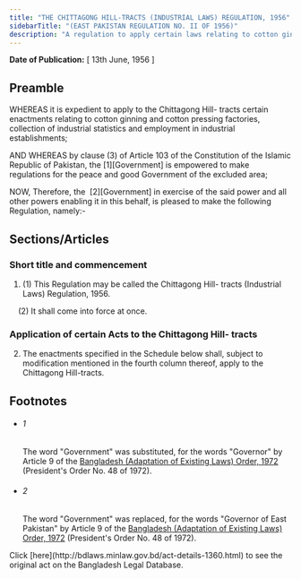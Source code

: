 ```yaml
---
title: "THE CHITTAGONG HILL-TRACTS (INDUSTRIAL LAWS) REGULATION, 1956"
sidebarTitle: "(EAST PAKISTAN REGULATION NO. II OF 1956)"
description: "A regulation to apply certain laws relating to cotton ginning and pressing factories, industrial statistics and employment in industries to the Chittagong Hill-tracts."
---
```


**Date of Publication:** [ 13th June, 1956 ]

## Preamble

WHEREAS it is expedient to apply to the Chittagong Hill- tracts certain enactments relating to cotton ginning and cotton pressing factories, collection of industrial statistics and employment in industrial establishments;

AND WHEREAS by clause (3) of Article 103 of the Constitution of the Islamic Republic of Pakistan, the [1][Government] is empowered to make regulations for the peace and good Government of the excluded area;

NOW, Therefore, the  [2][Government] in exercise of the said power and all other powers enabling it in this behalf, is pleased to make the following Regulation, namely:-

## Sections/Articles

### Short title and commencement

1. (1) This Regulation may be called the Chittagong Hill- tracts (Industrial Laws) Regulation, 1956.

    (2) It shall come into force at once.

### Application of certain Acts to the Chittagong Hill- tracts

2. The enactments specified in the Schedule below shall, subject to modification mentioned in the fourth column thereof, apply to the Chittagong Hill-tracts.

## Footnotes

- ###### 1

  The word "Government" was substituted, for the words "Governor" by Article 9 of the [Bangladesh (Adaptation of Existing Laws) Order, 1972](/act-388.html "Bangladesh (Adaptation of Existing Laws) Order, 1972 ") (President's Order No. 48 of 1972).

- ###### 2

  The word "Government" was replaced, for the words "Governor of East Pakistan" by Article 9 of the [Bangladesh (Adaptation of Existing Laws) Order, 1972](/act-388.html "Bangladesh (Adaptation of Existing Laws) Order, 1972 ") (President's Order No. 48 of 1972).

<Note>
  Click [here](http://bdlaws.minlaw.gov.bd/act-details-1360.html) to see the original act on the Bangladesh Legal Database.
</Note>
